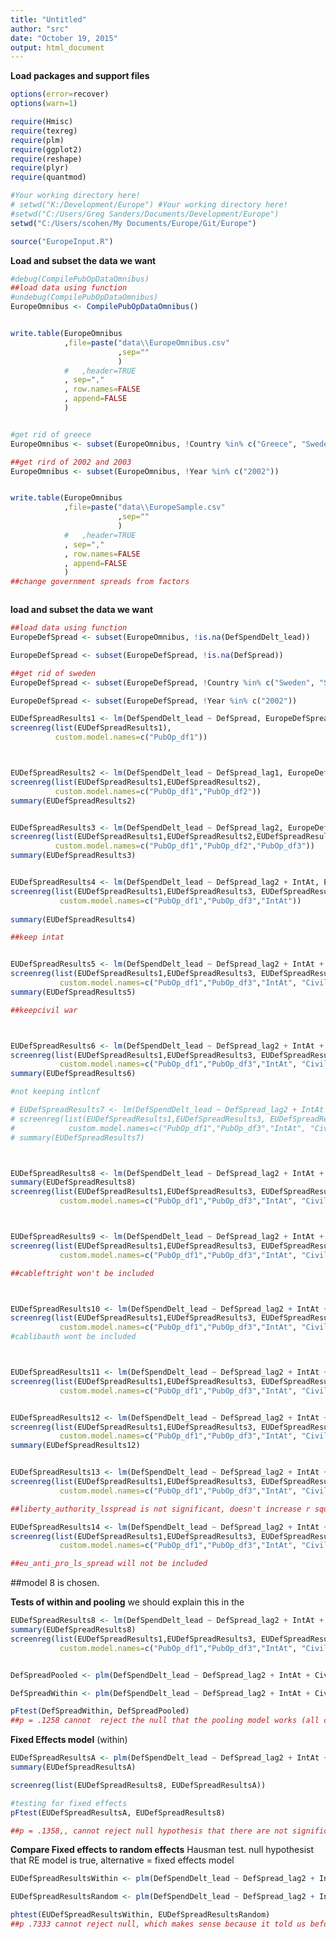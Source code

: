 ```yaml
---
title: "Untitled"
author: "src"
date: "October 19, 2015"
output: html_document
---
```


**Load packages and support files**
```r
options(error=recover)
options(warn=1)

require(Hmisc)
require(texreg)
require(plm)
require(ggplot2)
require(reshape)
require(plyr)
require(quantmod)

#Your working directory here!
# setwd("K:/Development/Europe") #Your working directory here!
#setwd("C:/Users/Greg Sanders/Documents/Development/Europe")
setwd("C:/Users/scohen/My Documents/Europe/Git/Europe")

source("EuropeInput.R")

```


**Load and subset the data we want**
```r


#debug(CompilePubOpDataOmnibus)
##load data using function
#undebug(CompilePubOpDataOmnibus)
EuropeOmnibus <- CompilePubOpDataOmnibus()


write.table(EuropeOmnibus
            ,file=paste("data\\EuropeOmnibus.csv"
                        ,sep=""
                        )
            #   ,header=TRUE
            , sep=","
            , row.names=FALSE
            , append=FALSE
            )


#get rid of greece
EuropeOmnibus <- subset(EuropeOmnibus, !Country %in% c("Greece", "Sweden","Russia","United States"))

##get rird of 2002 and 2003
EuropeOmnibus <- subset(EuropeOmnibus, !Year %in% c("2002"))


write.table(EuropeOmnibus
            ,file=paste("data\\EuropeSample.csv"
                        ,sep=""
                        )
            #   ,header=TRUE
            , sep=","
            , row.names=FALSE
            , append=FALSE
            )
##change government spreads from factors



```


**load and subset the data we want**
```r

##load data using function
EuropeDefSpread <- subset(EuropeOmnibus, !is.na(DefSpendDelt_lead))

EuropeDefSpread <- subset(EuropeDefSpread, !is.na(DefSpread))

##get rid of sweden
EuropeDefSpread <- subset(EuropeDefSpread, !Country %in% c("Sweden", "Serbia", "Bulgaria", "Romania"))

EuropeDefSpread <- subset(EuropeDefSpread, !Year %in% c("2002"))


```



``` r

EUDefSpreadResults1 <- lm(DefSpendDelt_lead ~ DefSpread, EuropeDefSpread) 
screenreg(list(EUDefSpreadResults1),
          custom.model.names=c("PubOp_df1"))



EUDefSpreadResults2 <- lm(DefSpendDelt_lead ~ DefSpread_lag1, EuropeDefSpread) 
screenreg(list(EUDefSpreadResults1,EUDefSpreadResults2),
          custom.model.names=c("PubOp_df1","PubOp_df2"))
summary(EUDefSpreadResults2)


EUDefSpreadResults3 <- lm(DefSpendDelt_lead ~ DefSpread_lag2, EuropeDefSpread) 
screenreg(list(EUDefSpreadResults1,EUDefSpreadResults2,EUDefSpreadResults3),
          custom.model.names=c("PubOp_df1","PubOp_df2","PubOp_df3"))
summary(EUDefSpreadResults3)


EUDefSpreadResults4 <- lm(DefSpendDelt_lead ~ DefSpread_lag2 + IntAt, EuropeDefSpread)
screenreg(list(EUDefSpreadResults1,EUDefSpreadResults3, EUDefSpreadResults4),
           custom.model.names=c("PubOp_df1","PubOp_df3","IntAt"))
 
summary(EUDefSpreadResults4)

##keep intat


EUDefSpreadResults5 <- lm(DefSpendDelt_lead ~ DefSpread_lag2 + IntAt + CivilWar, EuropeDefSpread)
screenreg(list(EUDefSpreadResults1,EUDefSpreadResults3, EUDefSpreadResults4, EUDefSpreadResults5),
           custom.model.names=c("PubOp_df1","PubOp_df3","IntAt", "CivilWar"))
summary(EUDefSpreadResults5)

##keepcivil war



EUDefSpreadResults6 <- lm(DefSpendDelt_lead ~ DefSpread_lag2 + IntAt + CivilWar + IntlCnf, EuropeDefSpread)
screenreg(list(EUDefSpreadResults1,EUDefSpreadResults3, EUDefSpreadResults4, EUDefSpreadResults5, EUDefSpreadResults6),
           custom.model.names=c("PubOp_df1","PubOp_df3","IntAt", "CivilWar", "InflConf"))
summary(EUDefSpreadResults6)

#not keeping intlcnf

# EUDefSpreadResults7 <- lm(DefSpendDelt_lead ~ DefSpread_lag2 + IntAt + CivilWar, EuropeDefSpread)
# screenreg(list(EUDefSpreadResults1,EUDefSpreadResults3, EUDefSpreadResults4, EUDefSpreadResults5, EUDefSpreadResults7),
#            custom.model.names=c("PubOp_df1","PubOp_df3","IntAt", "CivilWar", "Population"))
# summary(EUDefSpreadResults7)



EUDefSpreadResults8 <- lm(DefSpendDelt_lead ~ DefSpread_lag2 + IntAt + CivilWar + GDPpCapDelt, EuropeDefSpread)
summary(EUDefSpreadResults8)
screenreg(list(EUDefSpreadResults1,EUDefSpreadResults3, EUDefSpreadResults4, EUDefSpreadResults5, EUDefSpreadResults8),
           custom.model.names=c("PubOp_df1","PubOp_df3","IntAt", "CivilWar", "GDP"))



EUDefSpreadResults9 <- lm(DefSpendDelt_lead ~ DefSpread_lag2 + IntAt +  CivilWar + GDPpCapDelt + Cab_left_right, EuropeDefSpread)
screenreg(list(EUDefSpreadResults1,EUDefSpreadResults3, EUDefSpreadResults4, EUDefSpreadResults5, EUDefSpreadResults8, EUDefSpreadResults9),
           custom.model.names=c("PubOp_df1","PubOp_df3","IntAt", "CivilWar", "GDP", "CabLeftRight"))

##cableftright won't be included



EUDefSpreadResults10 <- lm(DefSpendDelt_lead ~ DefSpread_lag2 + IntAt +  CivilWar + GDPpCapDelt + Cab_liberty_authority, EuropeDefSpread)
screenreg(list(EUDefSpreadResults1,EUDefSpreadResults3, EUDefSpreadResults4, EUDefSpreadResults5, EUDefSpreadResults8, EUDefSpreadResults10),
           custom.model.names=c("PubOp_df1","PubOp_df3","IntAt", "CivilWar", "GDP", "CabLibertyAuth"))
#cablibauth wont be included



EUDefSpreadResults11 <- lm(DefSpendDelt_lead ~ DefSpread_lag2 + IntAt +  CivilWar + GDPpCapDelt + Cab_eu_anti_pro, EuropeDefSpread)
screenreg(list(EUDefSpreadResults1,EUDefSpreadResults3, EUDefSpreadResults4, EUDefSpreadResults5, EUDefSpreadResults8, EUDefSpreadResults11),
           custom.model.names=c("PubOp_df1","PubOp_df3","IntAt", "CivilWar", "GDP", "CabEUAntiPro"))


EUDefSpreadResults12 <- lm(DefSpendDelt_lead ~ DefSpread_lag2 + IntAt +  CivilWar + GDPpCapDelt + left_right_ls_spread, EuropeDefSpread)
screenreg(list(EUDefSpreadResults1,EUDefSpreadResults3, EUDefSpreadResults4, EUDefSpreadResults5, EUDefSpreadResults8, EUDefSpreadResults12),
           custom.model.names=c("PubOp_df1","PubOp_df3","IntAt", "CivilWar", "GDP", "left_right_lsSpread"))
summary(EUDefSpreadResults12)


EUDefSpreadResults13 <- lm(DefSpendDelt_lead ~ DefSpread_lag2 + IntAt +  CivilWar + GDPpCapDelt + liberty_authority_ls_spread, EuropeDefSpread)
screenreg(list(EUDefSpreadResults1,EUDefSpreadResults3, EUDefSpreadResults4, EUDefSpreadResults5, EUDefSpreadResults8, EUDefSpreadResults13),
           custom.model.names=c("PubOp_df1","PubOp_df3","IntAt", "CivilWar", "GDP", "libertyAuth_lsSpread"))

##liberty_authority_lsspread is not significant, doesn't increase r squared and doens't affect the other veriables significantly

EUDefSpreadResults14 <- lm(DefSpendDelt_lead ~ DefSpread_lag2 + IntAt +  CivilWar + GDPpCapDelt + eu_anti_pro_ls_spread, EuropeDefSpread)
screenreg(list(EUDefSpreadResults1,EUDefSpreadResults3, EUDefSpreadResults4, EUDefSpreadResults5, EUDefSpreadResults8, EUDefSpreadResults14),
           custom.model.names=c("PubOp_df1","PubOp_df3","IntAt", "CivilWar", "GDP", "euAntiPro_lsSpread"))

##eu_anti_pro_ls_spread will not be included

```

##model 8 is chosen.

**Tests of within and pooling** we should explain this in the 

``` r

EUDefSpreadResults8 <- lm(DefSpendDelt_lead ~ DefSpread_lag2 + IntAt + CivilWar + GDPpCapDelt, EuropeDefSpread)
summary(EUDefSpreadResults8)
screenreg(list(EUDefSpreadResults1,EUDefSpreadResults3, EUDefSpreadResults4, EUDefSpreadResults5, EUDefSpreadResults8),
           custom.model.names=c("PubOp_df1","PubOp_df3","IntAt", "CivilWar", "GDP"))


DefSpreadPooled <- plm(DefSpendDelt_lead ~ DefSpread_lag2 + IntAt + CivilWar + GDPpCapDelt, data = EuropeDefSpread, model = "pooling")

DefSpreadWithin <- plm(DefSpendDelt_lead ~ DefSpread_lag2 + IntAt + CivilWar + GDPpCapDelt, data =  EuropeDefSpread, model = "within")

pFtest(DefSpreadWithin, DefSpreadPooled)
##p = .1258 cannot  reject the null that the pooling model works (all coefficients for each country should be the same ever year)

```


**Fixed Effects model** (within)
```r

EUDefSpreadResultsA <- plm(DefSpendDelt_lead ~ DefSpread_lag2 + IntAt + CivilWar + GDPpCapDelt, data = EuropeDefSpread, index=c("Country", "Year"), model="within") 
summary(EUDefSpreadResultsA)

screenreg(list(EUDefSpreadResults8, EUDefSpreadResultsA))

#testing for fixed effects
pFtest(EUDefSpreadResultsA, EUDefSpreadResults8)

##p = .1358,, cannot reject null hypothesis that there are not significnat effects, use pooled 

```

**Compare Fixed effects to random effects** Hausman test. null hypothesist that RE model is true, alternative = fixed effects model
``` r

EUDefSpreadResultsWithin <- plm(DefSpendDelt_lead ~ DefSpread_lag2 + IntAt + CivilWar + GDPpCapDelt, data = EuropeDefSpread, index=c("Country", "Year"), model="within") 

EUDefSpreadResultsRandom <- plm(DefSpendDelt_lead ~ DefSpread_lag2 + IntAt + CivilWar + GDPpCapDelt, data = EuropeDefSpread, index=c("Country", "Year"), model="random")

phtest(EUDefSpreadResultsWithin, EUDefSpreadResultsRandom)
##p .7333 cannot reject null, which makes sense because it told us before to do pooled. 
```

